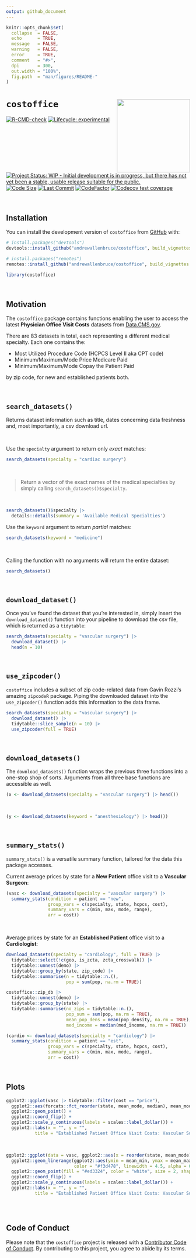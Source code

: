 ```yaml
---
output: github_document
---
```


<!-- README.md is generated from README.Rmd. Please edit that file -->

```r
knitr::opts_chunk$set(
  collapse  = FALSE,
  echo      = TRUE,
  message   = FALSE, 
  warning   = FALSE,
  error     = TRUE,
  comment   = "#>",
  dpi       = 300, 
  out.width = "100%",
  fig.path  = "man/figures/README-"
)
```

# `costoffice` <a href="https://andrewallenbruce.github.io/costoffice/"><img src="man/figures/logo.png" align="right" height="200" /></a>


<!-- badges: start -->
[![R-CMD-check](https://github.com/andrewallenbruce/costoffice/actions/workflows/R-CMD-check.yaml/badge.svg)](https://github.com/andrewallenbruce/costoffice/actions/workflows/R-CMD-check.yaml)
[![Lifecycle: experimental](https://img.shields.io/badge/lifecycle-experimental-orange.svg)](https://lifecycle.r-lib.org/articles/stages.html#experimental)
[![Project Status: WIP - Initial development is in progress, but there has not yet been a stable, usable release suitable for the public.](https://www.repostatus.org/badges/latest/wip.svg)](https://www.repostatus.org/#wip)
[![Code Size](https://img.shields.io/github/languages/code-size/andrewallenbruce/costoffice.svg)](https://github.com/andrewallenbruce/costoffice)
[![Last Commit](https://img.shields.io/github/last-commit/andrewallenbruce/costoffice.svg)](https://github.com/andrewallenbruce/costoffice/commits/main)
[![CodeFactor](https://www.codefactor.io/repository/github/andrewallenbruce/costoffice/badge)](https://www.codefactor.io/repository/github/andrewallenbruce/costoffice)
[![Codecov test coverage](https://codecov.io/gh/andrewallenbruce/costoffice/branch/main/graph/badge.svg)](https://app.codecov.io/gh/andrewallenbruce/costoffice?branch=main)
<!-- badges: end -->

<br>

## Installation

You can install the development version of `costoffice` from [GitHub](https://github.com/) with:

``` r
# install.packages("devtools")
devtools::install_github("andrewallenbruce/costoffice", build_vignettes = TRUE)
```
``` r
# install.packages("remotes")
remotes::install_github("andrewallenbruce/costoffice", build_vignettes = TRUE)
```

```r
library(costoffice)
```

<br>

## Motivation

The `costoffice` package contains functions enabling the user to access the latest __Physician Office Visit Costs__ datasets from [Data.CMS.gov](https://data.cms.gov/provider-data/search?page-size=50&theme=Physician%20office%20visit%20costs). 

There are 83 datasets in total, each representing a different medical specialty. Each one contains the:

  * Most Utilized Procedure Code (HCPCS Level II aka CPT code)
  * Minimum/Maximum/Mode Price Medicare Paid
  * Minimum/Maximum/Mode Copay the Patient Paid
  
by zip code, for new and established patients both.

<br>

## `search_datasets()`

Returns dataset information such as title, dates concerning data freshness and, most importantly, a csv download url.

<br>

Use the `specialty` argument to return only _exact_ matches:

```r
search_datasets(specialty = "cardiac surgery")
```

<br>

> Return a vector of the exact names of the medical specialties by simply calling `search_datasets()$specialty`.

<br>

```r
search_datasets()$specialty |> 
  details::details(summary = 'Available Medical Specialties')
```

Use the `keyword` argument to return _partial_ matches:

```r
search_datasets(keyword = "medicine")
```

<br>

Calling the function with no arguments will return the entire dataset:

```r
search_datasets()
```

<br>

## `download_dataset()`

Once you've found the dataset that you're interested in, simply insert the `download_dataset()` function into your pipeline to download the csv file, which is returned as a `tidytable`:

```r
search_datasets(specialty = "vascular surgery") |> 
  download_dataset() |> 
  head(n = 10)
```


<br>

## `use_zipcoder()`

`costoffice` includes a subset of zip code-related data from Gavin Rozzi's amazing `zipcodeR` package. Piping the downloaded dataset into the `use_zipcoder()` function adds this information to the data frame.

```r
search_datasets(specialty = "vascular surgery") |> 
  download_dataset() |> 
  tidytable::slice_sample(n = 10) |> 
  use_zipcoder(full = TRUE)
```

<br>

## `download_datasets()`

The `download_datasets()` function wraps the previous three functions into a one-stop shop of sorts. Arguments from all three base functions are accessible as well.

```r
(x <- download_datasets(specialty = "vascular surgery") |> head())
```

<br>

```r
(y <- download_datasets(keyword = "anesthesiology") |> head())
```

<br>

## `summary_stats()`

`summary_stats()` is a versatile summary function, tailored for the data this package accesses.

Current average prices by state for a **New Patient** office visit to a **Vascular Surgeon**:

```r
(vasc <- download_datasets(specialty = "vascular surgery") |> 
  summary_stats(condition = patient == "new",
                group_vars = c(specialty, state, hcpcs, cost),
                summary_vars = c(min, max, mode, range),
                arr = cost))
```

<br>

Average prices by state for an **Established Patient** office visit to a **Cardiologist**:

```r
download_datasets(specialty = "cardiology", full = TRUE) |> 
  tidytable::select(!c(geo, is_zcta, zcta_crosswalk)) |> 
  tidytable::unnest(demo) |> 
  tidytable::group_by(state, zip_code) |> 
  tidytable::summarise(n = tidytable::n.(),
                       pop = sum(pop, na.rm = TRUE))
```

```r
costoffice::zip_db |> 
  tidytable::unnest(demo) |> 
  tidytable::group_by(state) |> 
  tidytable::summarise(no_zips = tidytable::n.(),
                       pop_sum = sum(pop, na.rm = TRUE),
                       mean_pop_dens = mean(pop_density, na.rm = TRUE),
                       med_income = median(med_income, na.rm = TRUE))
```


```r
(cardio <- download_datasets(specialty = "cardiology") |> 
  summary_stats(condition = patient == "est",
                group_vars = c(specialty, state, hcpcs, cost),
                summary_vars = c(min, max, mode, range),
                arr = cost))
```

<br>

## Plots

```r
ggplot2::ggplot(vasc |> tidytable::filter(cost == "price"), 
  ggplot2::aes(forcats::fct_reorder(state, mean_mode, median), mean_mode)) +
  ggplot2::geom_point() +
  ggplot2::coord_flip() +
  ggplot2::scale_y_continuous(labels = scales::label_dollar()) +
  ggplot2::labs(x = "", y = "",
           title = "Established Patient Office Visit Costs: Vascular Surgery")
```
<br>

```r
ggplot2::ggplot(data = vasc, ggplot2::aes(x = reorder(state, mean_mode), y = mean_mode)) +
  ggplot2::geom_linerange(ggplot2::aes(ymin = mean_min, ymax = mean_max), 
                          color = "#f3d478", linewidth = 4.5, alpha = 0.8) +
  ggplot2::geom_point(fill = "#ed3324", color = "white", size = 2, shape = 21) +
  ggplot2::coord_flip() +
  ggplot2::scale_y_continuous(labels = scales::label_dollar()) +
  ggplot2::labs(x = "", y = "",
           title = "Established Patient Office Visit Costs: Vascular Surgery")
```
<br>

```r

```


## Code of Conduct

Please note that the `costoffice` project is released with a [Contributor Code of Conduct](https://andrewallenbruce.github.io/costoffice/CODE_OF_CONDUCT.html). By contributing to this project, you agree to abide by its terms.
